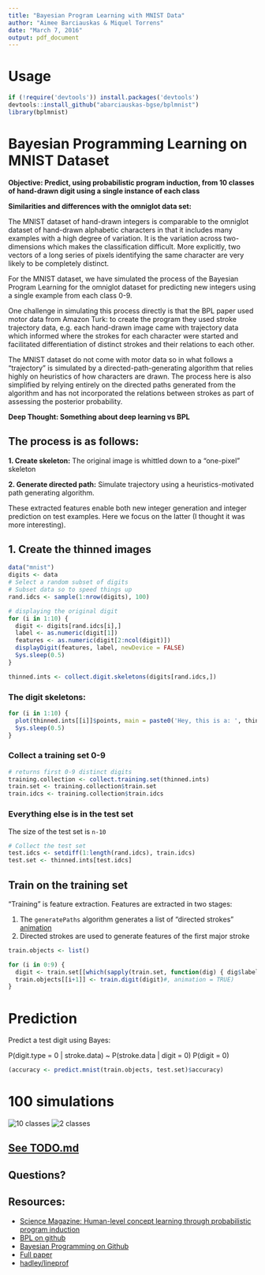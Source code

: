 ```yaml
---
title: "Bayesian Program Learning with MNIST Data"
author: "Aimee Barciauskas & Miquel Torrens"
date: "March 7, 2016"
output: pdf_document
---
```


# Usage

```r
if (!require('devtools')) install.packages('devtools')
devtools::install_github("abarciauskas-bgse/bplmnist")
library(bplmnist)
```

# Bayesian Programming Learning on MNIST Dataset

**Objective: Predict, using probabilistic program induction, from 10 classes of hand-drawn digit using a single instance of each class**

**Similarities and differences with the omniglot data set:**

The MNIST dataset of hand-drawn integers is comparable to the omniglot dataset of hand-drawn alphabetic characters in that it includes many examples with a high degree of variation. It is the variation across two-dimensions which makes the classification difficult. More explicitly, two vectors of a long series of pixels identifying the same character are very likely to be completely distinct.

For the MNIST dataset, we have simulated the process of the Bayesian Program Learning for the omniglot dataset for predicting new integers using a single example from each class 0-9.

One challenge in simulating this process directly is that the BPL paper used motor data from Amazon Turk: to create the program they used stroke trajectory data, e.g. each hand-drawn image came with trajectory data which informed where the strokes for each character were started and facilitated differentiation of distinct strokes and their relations to each other.

The MNIST dataset do not come with motor data so in what follows a "trajectory" is simulated by a directed-path-generating algorithm that relies highly on heuristics of how characters are drawn. The process here is also simplified by relying  entirely on the directed paths generated from the algorithm and has not incorporated the relations between strokes as part of assessing the posterior probability.

**Deep Thought: Something about deep learning vs BPL**

## The process is as follows:

**1. Create skeleton:** The original image is whittled down to a "one-pixel" skeleton

**2. Generate directed path:** Simulate trajectory using a heuristics-motivated path generating algorithm.

These extracted features enable both new integer generation and integer prediction on test examples. Here we focus on the latter (I thought it was more interesting).

## 1. Create the thinned images

```r
data("mnist")
digits <- data
# Select a random subset of digits
# Subset data so to speed things up
rand.idcs <- sample(1:nrow(digits), 100)

# displaying the original digit
for (i in 1:10) {
  digit <- digits[rand.idcs[i],]
  label <- as.numeric(digit[1])
  features <- as.numeric(digit[2:ncol(digit)])
  displayDigit(features, label, newDevice = FALSE)
  Sys.sleep(0.5)
}

thinned.ints <- collect.digit.skeletons(digits[rand.idcs,])
```

### The digit skeletons:

```r
for (i in 1:10) {
  plot(thinned.ints[[i]]$points, main = paste0('Hey, this is a: ', thinned.ints[[i]]$label), pch = 19, ylim = c(-16,0), xlim = c(0,16))
  Sys.sleep(0.5)
}
```

### Collect a training set 0-9

```r
# returns first 0-9 distinct digits
training.collection <- collect.training.set(thinned.ints)
train.set <- training.collection$train.set
train.idcs <- training.collection$train.idcs
```

### Everything else is in the test set

The size of the test set is `n-10`

```r
# Collect the test set
test.idcs <- setdiff(1:length(rand.idcs), train.idcs)
test.set <- thinned.ints[test.idcs]
```

## Train on the training set

"Training" is feature extraction. Features are extracted in two stages:

1. The `generatePaths` algorithm generates a list of "directed strokes" [animation](https://youtu.be/htCA3S_pigk)
2. Directed strokes are used to generate features of the first major stroke

```r
train.objects <- list()

for (i in 0:9) {
  digit <- train.set[[which(sapply(train.set, function(dig) { dig$label == i }))]]
  train.objects[[i+1]] <- train.digit(digit)#, animation = TRUE)
}
```

# Prediction

Predict a test digit using Bayes:

P(digit.type = 0 | stroke.data) ~ P(stroke.data | digit = 0) P(digit = 0)

```r
(accuracy <- predict.mnist(train.objects, test.set)$accuracy)
```

# 100 simulations

![10 classes](sims1.png)
![2 classes](sims2.png)

## [See TODO.md](TODO.md)

## Questions?

## Resources:

* [Science Magazine: Human-level concept learning through probabilistic program induction](http://science.sciencemag.org/content/sci/350/6266/1332.full.pdf)
* [BPL on github](https://github.com/brendenlake/BPL)
* [Bayesian Programming on Github](https://en.wikipedia.org/wiki/Bayesian_programming)
* [Full paper](http://science.sciencemag.org/content/sci/suppl/2015/12/09/350.6266.1332.DC1/Lake-SM.pdf)
* [hadley/lineprof](http://adv-r.had.co.nz/Profiling.html#measure-perf)


